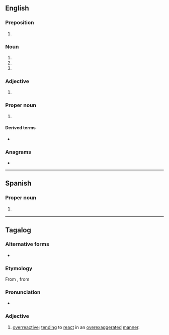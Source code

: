 {{also|oa|.o'a|oa'|óa|ōa|o.a.|o. Ä.}}
==English==

===Preposition===
{{head|en|preposition}}

# {{init of|en|[[on or about]]}}

===Noun===
{{head|en|noun}}

# {{init of|en|{{w|open access}}}}
# {{init of|en|[[organizing]]/organising [[authority]]}}
# {{init of|en|office assistant}}

===Adjective===
{{en-adj}}

# {{lb|en|Philippines}} {{initialism of|en|overacting}}
#: {{ux|en|He's even more '''OA''' than you.|He's even more '''overreactive''' than you.}}

===Proper noun===
{{en-proper noun}}

# {{lb|en|scouting}} {{w|Order of the Arrow}}

====Derived terms====
* {{l|en|OAer}}

===Anagrams===
* {{anagrams|en|a=ao|A&O|AO|Ao|a.o.|ao}}

----

==Spanish==

===Proper noun===
{{head|es|proper noun}}

# {{abbreviation of|es|Oaxaca}} {{gloss|Mexican state}}

----

==Tagalog==

===Alternative forms===
* {{l|tl|O.A.}}

===Etymology===
From {{bor|tl|en|OA}}, from {{initialism of|tl|{{der|tl|en|overacting}}}}

===Pronunciation===
* {{hyphenation|tl|ó|ey}}

===Adjective===
{{tl-adj}}

# [[overreactive]]; [[tending]] to [[react]] in an [[overexaggerated]] [[manner]].
#: {{ux|tl|Ang '''OA''' mo kasi eh!|It's cuz you're so '''overreactive'''!}}
#: {{ux|tl|Napaka-'''OA''' mo naman!|You're so '''overreactive'''!}}
#: {{ux|tl|Wag kang '''OA'''!|Don't be '''overreactive'''!}}